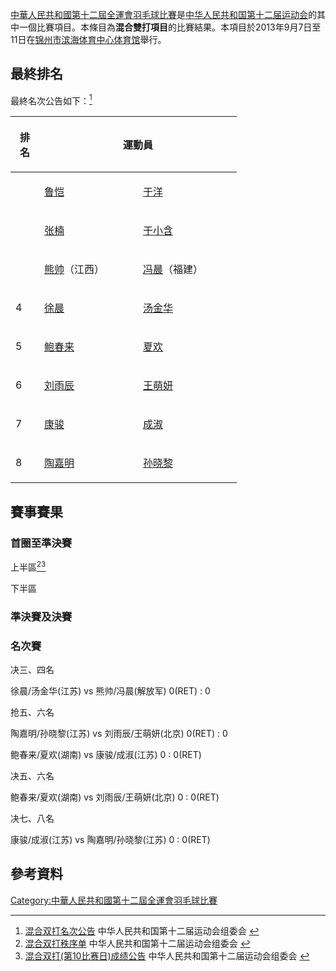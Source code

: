 {{noteTA|G1=Badminton}}
[[中華人民共和國第十二屆全運會羽毛球比賽|中華人民共和國第十二屆全運會羽毛球比賽]]是[[中华人民共和国第十二届运动会|中华人民共和国第十二届运动会]]的其中一個比賽項目。本條目為'''混合雙打項目'''的比賽結果。本項目於2013年9月7日至11日在[[锦州市|锦州市]][[滨海体育中心体育馆|滨海体育中心体育馆]]舉行。

==最終排名==
最終名次公告如下：<ref>[http://results.liaoning2013.com.cn/Info2013/Data/zh-cn/PDF/BD/110349.pdf?dc=0.7652732680484146 混合双打名次公告]{{dead link|date=2017年11月 |bot=InternetArchiveBot |fix-attempted=yes }} 中华人民共和国第十二届运动会组委会 {{zh-cn}}</ref>
{| class=wikitable style="text-align:center; font-size:small" 
|-
!width=30|排名
!width=300 colspan="2"|運動員
!width=100|所屬单位
|-
|{{gold1}}||[[鲁恺|鲁恺]] ||[[于洋_(羽毛球运动员)|于洋]] ||辽宁
|-
|{{silver2}}||[[张楠_(羽毛球运动员)|张楠]] ||[[于小含|于小含]] ||北京
|-
|{{bronze3}}||[[熊帅|熊帅]]（江西） ||[[冯晨|冯晨]]（福建）||解放军
|-
|4||[[徐晨|徐晨]] ||[[汤金华|汤金华]] ||江苏
|-
|5||[[鲍春来|鲍春来]] ||[[夏欢|夏欢]] ||湖南
|-
|6||[[刘雨辰_(羽毛球运动员)|刘雨辰]] ||[[王萌妍|王萌妍]] ||北京
|-
|7||[[康骏|康骏]] ||[[成淑|成淑]] ||江苏
|-
|8||[[陶嘉明|陶嘉明]] ||[[孙晓黎|孙晓黎]] ||江苏
|}

==賽事賽果==
===首圈至準決賽===
;上半區<ref>[http://results.liaoning2013.com.cn/Info2013/Data/zh-cn/PDF/BD/110324.pdf?dc=0.2874709777534008 混合双打秩序单]{{dead link|date=2017年11月 |bot=InternetArchiveBot |fix-attempted=yes }} 中华人民共和国第十二届运动会组委会 {{zh-cn}}</ref><ref>[http://results.liaoning2013.com.cn/Info2013/Data/zh-cn/PDF/BD/110342.pdf?dc=0.5742590788286179 混合双打(第10比赛日)成绩公告]{{dead link|date=2017年11月 |bot=InternetArchiveBot |fix-attempted=yes }} 中华人民共和国第十二届运动会组委会 {{zh-cn}}</ref>
{{16TeamBracket-Compact-Tennis3
| RD1-seed01=
| RD1-team01='''[[徐晨|徐晨]]'''（江苏）<br/>  '''[[汤金华|汤金华]]'''（江苏）
| RD1-score01-1=
| RD1-score01-2=
| RD1-score01-3=
| RD1-seed02=
| RD1-team02=輪空
| RD1-score02-1=
| RD1-score02-2=
| RD1-score02-3=

| RD1-seed03=
| RD1-team03=[[郑波_(羽毛球运动员)|郑波]]（湖南）<br/>  [[田卿|田卿]]（湖南）
| RD1-score03-1=8
| RD1-score03-2='''21
| RD1-score03-3=15
| RD1-seed04=
| RD1-team04='''[[沈烨|沈烨]]'''（山东）<br/>  '''[[于小含|于小含]]'''（北京）
| RD1-score04-1='''21
| RD1-score04-2=16
| RD1-score04-3='''21

| RD1-seed05=
| RD1-team05='''[[张志君|张志君]]'''（广东）<br/>  '''[[李意|李意]]'''（广东）
| RD1-score05-1=
| RD1-score05-2=
| RD1-score05-3=
| RD1-seed06=
| RD1-team06=輪空
| RD1-score06-1=
| RD1-score06-2=
| RD1-score06-3=

| RD1-seed07=
| RD1-team07=[[陶嘉乐|陶嘉乐]]（江苏）<br/>  [[邵嘉惠|邵嘉惠]]（江苏）
| RD1-score07-1=8
| RD1-score07-2=12
| RD1-score07-3=
| RD1-seed08=
| RD1-team08='''[[鲍春来|鲍春来]]'''（湖南）<br/>  '''[[夏欢|夏欢]]'''（湖南）
| RD1-score08-1='''21
| RD1-score08-2='''21
| RD1-score08-3=

| RD1-seed09=
| RD1-team09='''[[张楠_(羽毛球运动员)|张楠]]'''（北京）<br/>  '''[[于小含|于小含]]'''（北京）
| RD1-score09-1=
| RD1-score09-2=
| RD1-score09-3=
| RD1-seed10=
| RD1-team10=輪空
| RD1-score10-1=
| RD1-score10-2=
| RD1-score10-3=

| RD1-seed11=
| RD1-team11=[[周喆|周喆]]（福建）<br/>  [[刘琳琳|刘琳琳]]（福建）
| RD1-score11-1=18
| RD1-score11-2=14
| RD1-score11-3=
| RD1-seed12=
| RD1-team12='''[[张默然|张默然]]'''（山东）<br/>  '''[[骆赢|骆赢]]'''（山东）
| RD1-score12-1='''21
| RD1-score12-2='''21
| RD1-score12-3=

| RD1-seed13=
| RD1-team13={{nowrap|'''[[何汉斌|何汉斌]]'''（解放军）<br/>  '''[[李雪芮|李雪芮]]'''（解放军）}}
| RD1-score13-1=
| RD1-score13-2=
| RD1-score13-3=
| RD1-seed14=
| RD1-team14=輪空
| RD1-score14-1=
| RD1-score14-2=
| RD1-score14-3=

| RD1-seed15=
| RD1-team15=[[王懿律|王懿律]]（浙江）<br/>  [[黄雅琼|黄雅琼]]（浙江）
| RD1-score15-1=14
| RD1-score15-2='''21
| RD1-score15-3=20
| RD1-seed16=
| RD1-team16='''[[康骏|康骏]]'''（江苏）<br/>  '''[[成淑|成淑]]'''（江苏）
| RD1-score16-1='''21
| RD1-score16-2=14
| RD1-score16-3='''22

| RD2-seed01=
| RD2-team01='''[[徐晨|徐晨]]'''（江苏）<br/>  '''[[汤金华|汤金华]]'''（江苏）
| RD2-score01-1='''21
| RD2-score01-2='''21
| RD2-score01-3=
| RD2-seed02=
| RD2-team02=[[沈烨|沈烨]]（山东）<br/>  [[于小含|于小含]]（北京）
| RD2-score02-1=13
| RD2-score02-2=16
| RD2-score02-3=

| RD2-seed03=
| RD2-team03=[[张志君|张志君]]（广东）<br/>  [[李意|李意]]（广东）
| RD2-score03-1=6
| RD2-score03-2=15
| RD2-score03-3=
| RD2-seed04=
| RD2-team04='''[[鲍春来|鲍春来]]'''（湖南）<br/>  '''[[夏欢|夏欢]]'''（湖南）
| RD2-score04-1='''21
| RD2-score04-2='''21
| RD2-score04-3=

| RD2-seed05=
| RD2-team05='''[[张楠_(羽毛球运动员)|张楠]]'''（北京）<br/>  '''[[于小含|于小含]]'''（北京）
| RD2-score05-1='''21
| RD2-score05-2='''21
| RD2-score05-3=
| RD2-seed06=
| RD2-team06=[[张默然|张默然]]（山东）<br/>  [[骆赢|骆赢]]（山东）
| RD2-score06-1=15
| RD2-score06-2=8
| RD2-score06-3=

| RD2-seed07=
| RD2-team07={{nowrap|[[何汉斌|何汉斌]]（解放军）<br/>  [[李雪芮|李雪芮]]（解放军）}}
| RD2-score07-1=19
| RD2-score07-2=16
| RD2-score07-3=
| RD2-seed08=
| RD2-team08='''[[康骏|康骏]]'''（江苏）<br/>  '''[[成淑|成淑]]'''（江苏）
| RD2-score08-1='''21
| RD2-score08-2='''21
| RD2-score08-3=

| RD3-seed01=
| RD3-team01={{nowrap|'''[[徐晨|徐晨]]'''（江苏）<br/>  '''[[汤金华|汤金华]]'''（江苏）}}
| RD3-score01-1='''21
| RD3-score01-2='''21
| RD3-score01-3=
| RD3-seed02=
| RD3-team02=[[鲍春来|鲍春来]]（湖南）<br/>  [[夏欢|夏欢]]（湖南）
| RD3-score02-1=15
| RD3-score02-2=8
| RD3-score02-3=

| RD3-seed03=
| RD3-team03='''[[张楠_(羽毛球运动员)|张楠]]'''（北京）<br/>  '''[[于小含|于小含]]'''（北京）
| RD3-score03-1='''21
| RD3-score03-2='''21
| RD3-score03-3=
| RD3-seed04=
| RD3-team04=[[康骏|康骏]]（江苏）<br/>  [[成淑|成淑]]（江苏）
| RD3-score04-1=15
| RD3-score04-2=7
| RD3-score04-3=

| RD4-seed01=
| RD4-team01=[[徐晨|徐晨]]（江苏）<br/>  [[汤金华|汤金华]]（江苏）
| RD4-score01-1=17
| RD4-score01-2=18
| RD4-score01-3=
| RD4-seed02=
| RD4-team02={{nowrap|'''[[张楠_(羽毛球运动员)|张楠]]'''（北京）<br/>  '''[[于小含|于小含]]'''（北京）}}
| RD4-score02-1='''21
| RD4-score02-2='''21
| RD4-score02-3=
}}
;下半區
{{16TeamBracket-Compact-Tennis3
| RD1-seed01=
| RD1-team01='''[[鲁恺|鲁恺]]'''（辽宁）<br/>  '''[[于洋_(羽毛球运动员)|于洋]]'''（辽宁）
| RD1-score01-1='''21
| RD1-score01-2='''21
| RD1-score01-3=
| RD1-seed02=
| RD1-team02=[[董笑|董笑]]（四川）<br/>  [[杨嘉璐|杨嘉璐]]（四川）
| RD1-score02-1=11
| RD1-score02-2=7
| RD1-score02-3=

| RD1-seed03=
| RD1-team03=輪空
| RD1-score03-1=
| RD1-score03-2=
| RD1-score03-3=
| RD1-seed04=
| RD1-team04={{nowrap|'''[[柴飚|柴飚]]'''（湖南）<br/>  '''[[包宜鑫|包宜鑫]]'''（湖南）}}
| RD1-score04-1=
| RD1-score04-2=
| RD1-score04-3=

| RD1-seed05=
| RD1-team05=[[罗成_(羽毛球运动员)|罗成]]（解放军）<br/>  [[肖嘉|肖嘉]]（解放军）
| RD1-score05-1=13
| RD1-score05-2=13
| RD1-score05-3=
| RD1-seed06=
| RD1-team06='''[[王斯杰|王斯杰]]'''（浙江）<br/>  '''[[杜芃|杜芃]]'''（浙江）
| RD1-score06-1='''21
| RD1-score06-2='''21
| RD1-score06-3=

| RD1-seed07=
| RD1-team07=輪空
| RD1-score07-1=
| RD1-score07-2=
| RD1-score07-3=
| RD1-seed08=
| RD1-team08='''[[陶嘉明|陶嘉明]]'''（江苏）<br/>  '''[[孙晓黎|孙晓黎]]'''（江苏）
| RD1-score08-1=
| RD1-score08-2=
| RD1-score08-3=

| RD1-seed09=
| RD1-team09=[[陳潤龍|陳潤龍]]（香港）<br/>  [[謝影雪|謝影雪]]（香港）
| RD1-score09-1='''21
| RD1-score09-2=14
| RD1-score09-3=14
| RD1-seed10=
| RD1-team10='''[[刘成_(羽毛球运动员)|刘成]]'''（福建）<br/>  '''[[黄东萍|黄东萍]]'''（福建）
| RD1-score10-1=18
| RD1-score10-2='''21
| RD1-score10-3='''21

| RD1-seed11=
| RD1-team11=輪空
| RD1-score11-1=
| RD1-score11-2=
| RD1-score11-3=
| RD1-seed12=
| RD1-team12='''[[熊帅|熊帅]]'''（解放军）<br/>  '''[[冯晨|冯晨]]'''（解放军）
| RD1-score12-1=
| RD1-score12-2=
| RD1-score12-3=

| RD1-seed13=
| RD1-team13='''[[刘雨辰_(羽毛球运动员)|刘雨辰]]'''（北京）<br/>  '''[[王萌妍|王萌妍]]'''（北京）
| RD1-score13-1=17
| RD1-score13-2='''21
| RD1-score13-3='''21
| RD1-seed14=
| RD1-team14=[[郭澄|郭澄]]（江苏）<br/>  [[王妍|王妍]]（江苏）
| RD1-score14-1='''21
| RD1-score14-2=15
| RD1-score14-3=16

| RD1-seed15=
| RD1-team15=輪空
| RD1-score15-1=
| RD1-score15-2=
| RD1-score15-3=
| RD1-seed16=
| RD1-team16='''[[邱子瀚|邱子瀚]]'''（山东）<br/>  '''[[马晋|马晋]]'''（山东）
| RD1-score16-1=
| RD1-score16-2=
| RD1-score16-3=

| RD2-seed01=
| RD2-team01='''[[鲁恺|鲁恺]]'''（辽宁）<br/>  '''[[于洋_(羽毛球运动员)|于洋]]'''（辽宁）
| RD2-score01-1='''21
| RD2-score01-2='''21
| RD2-score01-3=
| RD2-seed02=
| RD2-team02=[[柴飚|柴飚]]（湖南）<br/>  [[包宜鑫|包宜鑫]]（湖南）
| RD2-score02-1=19
| RD2-score02-2=12
| RD2-score02-3=

| RD2-seed03=
| RD2-team03={{nowrap|[[王斯杰|王斯杰]]（浙江）<br/>  [[杜芃|杜芃]]（浙江）(中途退出)}}
| RD2-score03-1=''7
| RD2-score03-2=
| RD2-score03-3=
| RD2-seed04=
| RD2-team04='''[[陶嘉明|陶嘉明]]'''（江苏）<br/>  '''[[孙晓黎|孙晓黎]]'''（江苏）
| RD2-score04-1=''11
| RD2-score04-2=
| RD2-score04-3=

| RD2-seed05=
| RD2-team05=[[刘成_(羽毛球运动员)|刘成]]（福建）<br/>  [[黄东萍|黄东萍]]（福建）(棄權)
| RD2-score05-1=
| RD2-score05-2=
| RD2-score05-3=
| RD2-seed06=
| RD2-team06='''[[熊帅|熊帅]]'''（解放军）<br/>  '''[[冯晨|冯晨]]'''（解放军）
| RD2-score06-1=
| RD2-score06-2=
| RD2-score06-3=

| RD2-seed07=
| RD2-team07='''[[刘雨辰_(羽毛球运动员)|刘雨辰]]'''（北京）<br/>  '''[[王萌妍|王萌妍]]'''（北京）
| RD2-score07-1='''22
| RD2-score07-2='''21
| RD2-score07-3=
| RD2-seed08=
| RD2-team08=[[邱子瀚|邱子瀚]]（山东）<br/>  [[马晋|马晋]]（山东）
| RD2-score08-1=20
| RD2-score08-2=12
| RD2-score08-3=

| RD3-seed01=
| RD3-team01='''[[鲁恺|鲁恺]]'''（辽宁）<br/>  '''[[于洋_(羽毛球运动员)|于洋]]'''（辽宁）
| RD3-score01-1='''21
| RD3-score01-2=''16
| RD3-score01-3=
| RD3-seed02=
| RD3-team02={{nowrap|[[陶嘉明|陶嘉明]]（江苏）<br/>  [[孙晓黎|孙晓黎]]（江苏）(中途退出)}}
| RD3-score02-1=12
| RD3-score02-2=''7
| RD3-score02-3=

| RD3-seed03=
| RD3-team03='''[[熊帅|熊帅]]'''（解放军）<br/>  '''[[冯晨|冯晨]]'''（解放军）
| RD3-score03-1='''21
| RD3-score03-2=18
| RD3-score03-3='''21
| RD3-seed04=
| RD3-team04=[[刘雨辰_(羽毛球运动员)|刘雨辰]]（北京）<br/>  [[王萌妍|王萌妍]]（北京）
| RD3-score04-1=11
| RD3-score04-2='''21
| RD3-score04-3=14

| RD4-seed01=
| RD4-team01='''[[鲁恺|鲁恺]]'''（辽宁）<br/>  '''[[于洋_(羽毛球运动员)|于洋]]'''（辽宁）
| RD4-score01-1='''21
| RD4-score01-2='''21
| RD4-score01-3=
| RD4-seed02=
| RD4-team02={{nowrap|[[熊帅|熊帅]]（解放军）<br/>  [[冯晨|冯晨]]（解放军）}}
| RD4-score02-1=10
| RD4-score02-2=11
| RD4-score02-3=
}}

===準決賽及決賽===
{{4TeamBracket-Tennis3-v2
| team-width=200
| RD1-seed1=
| RD1-team1=[[徐晨|徐晨]]（江苏）<br/>  [[汤金华|汤金华]]（江苏）
| RD1-score1-1=17
| RD1-score1-2=18
| RD1-score1-3=
| RD1-seed2=
| RD1-team2='''[[张楠_(羽毛球运动员)|张楠]]'''（北京）<br/>  '''[[于小含|于小含]]'''（北京）
| RD1-score2-1='''21
| RD1-score2-2='''21
| RD1-score2-3=

| RD1-seed3=
| RD1-team3='''[[鲁恺|鲁恺]]'''（辽宁）<br/>  '''[[于洋_(羽毛球运动员)|于洋]]'''（辽宁）
| RD1-score3-1='''21
| RD1-score3-2='''21
| RD1-score3-3=
| RD1-seed4=
| RD1-team4=[[熊帅|熊帅]]（解放军）<br/>  [[冯晨|冯晨]]（解放军）
| RD1-score4-1=10
| RD1-score4-2=11
| RD1-score4-3=

| RD2-seed1=
| RD2-team1=[[张楠_(羽毛球运动员)|张楠]]（北京）<br/>  [[于小含|于小含]]（北京）
| RD2-score1-1=18
| RD2-score1-2=18
| RD2-score1-3=
| RD2-seed2=
| RD2-team2='''[[鲁恺|鲁恺]]'''（辽宁）<br/>  '''[[于洋_(羽毛球运动员)|于洋]]'''（辽宁）
| RD2-score2-1='''21
| RD2-score2-2='''21
| RD2-score2-3=
}}

===名次賽===
;决三、四名
徐晨/汤金华(江苏) vs 熊帅/冯晨(解放军) 
0(RET) : 0

;抢五、六名
陶嘉明/孙晓黎(江苏) vs 刘雨辰/王萌妍(北京)
0(RET) : 0

鲍春来/夏欢(湖南) vs 康骏/成淑(江苏) 
0 : 0(RET)

;决五、六名
鲍春来/夏欢(湖南) vs 刘雨辰/王萌妍(北京)
0 : 0(RET)

;决七、八名
康骏/成淑(江苏) vs 陶嘉明/孙晓黎(江苏)
0 : 0(RET)

== 參考資料 ==
{{Reflist}}

[[Category:中華人民共和國第十二屆全運會羽毛球比賽|Category:中華人民共和國第十二屆全運會羽毛球比賽]]